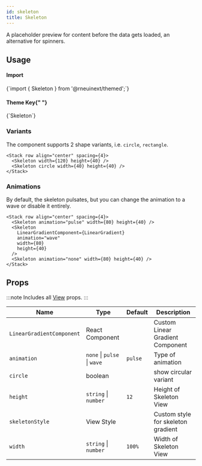 ```yaml
---
id: skeleton
title: Skeleton
---
```



<IconsStyle />

A placeholder preview for content before the data gets loaded, an alternative for spinners.

## Usage

<div class="row inline-flex-center">
  <div class="col col--3">
    <h4>Import</h4>
  </div>
  <div class="col col--9">
    <CodeBlock>{`import { Skeleton } from '@rneuinext/themed';`}</CodeBlock>
  </div>
  <div class="col col--3">
    <h4>
      Theme Key{" "}
      <a href="../customizing#using-themeprovider">
        <BiInfoCircle />
      </a>
    </h4>
  </div>
  <div class="col col--9">
    <CodeBlock>{`Skeleton`}</CodeBlock>
  </div>
</div>

### Variants

The component supports 2 shape variants, i.e. `circle`, `rectangle`.

```tsx live
<Stack row align="center" spacing={4}>
  <Skeleton width={120} height={40} />
  <Skeleton circle width={40} height={40} />
</Stack>
```

### Animations

By default, the skeleton pulsates, but you can change the animation to a wave or disable it entirely.

```tsx live
<Stack row align="center" spacing={4}>
  <Skeleton animation="pulse" width={80} height={40} />
  <Skeleton
    LinearGradientComponent={LinearGradient}
    animation="wave"
    width={80}
    height={40}
  />
  <Skeleton animation="none" width={80} height={40} />
</Stack>
```

## Props

:::note
Includes all [View](https://reactnative.dev/docs/view#props) props.
:::

<div class='table-responsive'>

| Name                      | Type                        | Default | Description                        |
| ------------------------- | --------------------------- | ------- | ---------------------------------- |
| `LinearGradientComponent` | React Component             |         | Custom Linear Gradient Component   |
| `animation`               | `none` \| `pulse` \| `wave` | `pulse` | Type of animation                  |
| `circle`                  | boolean                     |         | show circular variant              |
| `height`                  | `string` \| `number`        | `12`    | Height of Skeleton View            |
| `skeletonStyle`           | View Style                  |         | Custom style for skeleton gradient |
| `width`                   | `string` \| `number`        | `100%`  | Width of Skeleton View             |

</div>
